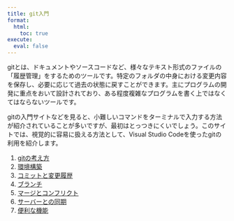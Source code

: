 ```yaml
---
title: git入門
format:
  html:
    toc: true
execute:
  eval: false
---
```


gitとは、ドキュメントやソースコードなど、様々なテキスト形式のファイルの「履歴管理」をするためのツールです。特定のフォルダの中身における変更内容を保存し、必要に応じて過去の状態に戻すことができます。主にプログラムの開発に重点をおいて設計されており、ある程度複雑なプログラムを書く上ではなくてはならないツールです。

gitの入門サイトなどを見ると、小難しいコマンドをターミナルで入力する方法が紹介されていることが多いですが、最初はとっつきにくいでしょう。このサイトでは、視覚的に容易に扱える方法として、Visual Studio Codeを使ったgitの利用を紹介します。

1. [gitの考え方](git/concept.qmd)
1. [環境構築](git/setup.qmd)
1. [コミットと変更履歴](git/commit.qmd)
1. [ブランチ](git/branch.qmd)
1. [マージとコンフリクト](git/merge.qmd)
1. [サーバーとの同期](git/remote.qmd)
1. [便利な機能](git/useful.qmd)
<!-- 1. [実践的な使い方](git/gitflow.md):module、pull request -->
